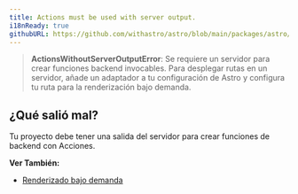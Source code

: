 ```yaml
---
title: Actions must be used with server output.
i18nReady: true
githubURL: https://github.com/withastro/astro/blob/main/packages/astro/src/core/errors/errors-data.ts
---
```


> **ActionsWithoutServerOutputError**: Se requiere un servidor para crear funciones backend invocables. Para desplegar rutas en un servidor, añade un adaptador a tu configuración de Astro y configura tu ruta para la renderización bajo demanda.

## ¿Qué salió mal?
Tu proyecto debe tener una salida del servidor para crear funciones de backend con Acciones.

**Ver También:**
-  [Renderizado bajo demanda](/es/guides/on-demand-rendering/)